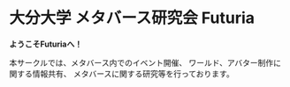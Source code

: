 # 大分大学 メタバース研究会 Futuria

**ようこそFuturiaへ！**

本サークルでは、メタバース内でのイベント開催、
ワールド、アバター制作に関する情報共有、
メタバースに関する研究等を行っております。

